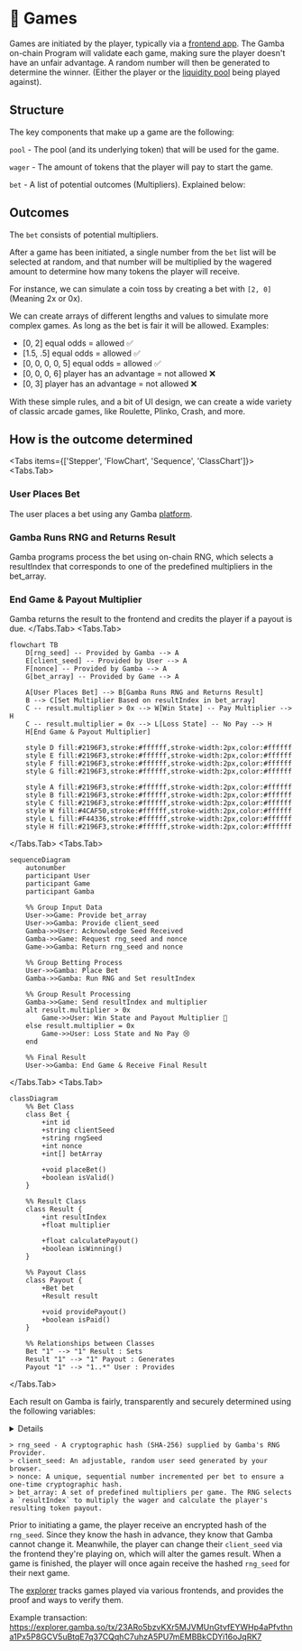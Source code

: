 
# 🎲 Games

Games are initiated by the player, typically via a [frontend app](/docs/apps). The Gamba on-chain Program will validate each game, making sure the player doesn't have an unfair advantage. A random number will then be generated to determine the winner. (Either the player or the [liquidity pool](/docs/pools) being played against).

## Structure

The key components that make up a game are the following:

`pool` - The pool (and its underlying token) that will be used for the game.

`wager` - The amount of tokens that the player will pay to start the game.

`bet` - A list of potential outcomes (Multipliers). Explained below:

## Outcomes

The `bet` consists of potential multipliers.

After a game has been initiated, a single number from the `bet` list will be selected at random, and that number will be multiplied by the wagered amount to determine how many tokens the player will receive.

For instance, we can simulate a coin toss by creating a bet with `[2, 0]` (Meaning 2x or 0x).

We can create arrays of different lengths and values to simulate more complex games. As long as the bet is fair it will be allowed. Examples:

- [0, 2] equal odds = allowed ✅
- [1.5, .5] equal odds = allowed ✅
- [0, 0, 0, 0, 5] equal odds = allowed ✅
- [0, 0, 0, 6] player has an advantage = not allowed ❌
- [0, 3] player has an advantage = not allowed ❌

With these simple rules, and a bit of UI design, we can create a wide variety of classic arcade games, like Roulette, Plinko, Crash, and more.

## How is the outcome determined

<Tabs items={['Stepper', 'FlowChart', 'Sequence', 'ClassChart']}>
<Tabs.Tab>
<Steps>
### User Places Bet
The user places a bet using any Gamba [platform](/docs/apps).

### Gamba Runs RNG and Returns Result

Gamba programs process the bet using on-chain RNG, which selects a resultIndex that corresponds to one of the predefined multipliers in the bet_array.

### End Game & Payout Multiplier

Gamba returns the result to the frontend and credits the player if a payout is due.
</Steps>
</Tabs.Tab>
<Tabs.Tab>
```mermaid
flowchart TB
    D[rng_seed] -- Provided by Gamba --> A
    E[client_seed] -- Provided by User --> A
    F[nonce] -- Provided by Gamba --> A
    G[bet_array] -- Provided by Game --> A

    A[User Places Bet] --> B[Gamba Runs RNG and Returns Result]
    B --> C[Set Multiplier Based on resultIndex in bet_array]
    C -- result.multiplier > 0x --> W[Win State] -- Pay Multiplier --> H
    C -- result.multiplier = 0x --> L[Loss State] -- No Pay --> H
    H[End Game & Payout Multiplier]

    style D fill:#2196F3,stroke:#ffffff,stroke-width:2px,color:#ffffff
    style E fill:#2196F3,stroke:#ffffff,stroke-width:2px,color:#ffffff
    style F fill:#2196F3,stroke:#ffffff,stroke-width:2px,color:#ffffff
    style G fill:#2196F3,stroke:#ffffff,stroke-width:2px,color:#ffffff

    style A fill:#2196F3,stroke:#ffffff,stroke-width:2px,color:#ffffff
    style B fill:#2196F3,stroke:#ffffff,stroke-width:2px,color:#ffffff
    style C fill:#2196F3,stroke:#ffffff,stroke-width:2px,color:#ffffff
    style W fill:#4CAF50,stroke:#ffffff,stroke-width:2px,color:#ffffff
    style L fill:#F44336,stroke:#ffffff,stroke-width:2px,color:#ffffff
    style H fill:#2196F3,stroke:#ffffff,stroke-width:2px,color:#ffffff

````
</Tabs.Tab>
<Tabs.Tab>
```mermaid
sequenceDiagram
    autonumber
    participant User
    participant Game
    participant Gamba

    %% Group Input Data
    User->>Game: Provide bet_array
    User->>Gamba: Provide client_seed
    Gamba->>User: Acknowledge Seed Received
    Gamba->>Game: Request rng_seed and nonce
    Game->>Gamba: Return rng_seed and nonce

    %% Group Betting Process
    User->>Gamba: Place Bet
    Gamba->>Gamba: Run RNG and Set resultIndex

    %% Group Result Processing
    Gamba->>Game: Send resultIndex and multiplier
    alt result.multiplier > 0x
        Game->>User: Win State and Payout Multiplier 🎉
    else result.multiplier = 0x
        Game->>User: Loss State and No Pay 😢
    end

    %% Final Result
    User->>Gamba: End Game & Receive Final Result
````
</Tabs.Tab>
<Tabs.Tab>
```mermaid
classDiagram
    %% Bet Class
    class Bet {
        +int id
        +string clientSeed
        +string rngSeed
        +int nonce
        +int[] betArray

        +void placeBet()
        +boolean isValid()
    }

    %% Result Class
    class Result {
        +int resultIndex
        +float multiplier

        +float calculatePayout()
        +boolean isWinning()
    }

    %% Payout Class
    class Payout {
        +Bet bet
        +Result result

        +void providePayout()
        +boolean isPaid()
    }

    %% Relationships between Classes
    Bet "1" --> "1" Result : Sets
    Result "1" --> "1" Payout : Generates
    Payout "1" --> "1..*" User : Provides
```
</Tabs.Tab>
</Tabs>

Each result on Gamba is fairly, transparently and securely determined using the following variables:

<details>
  <Callout type="info">
    <summary>Simulator</summary>
    <p>Simulation Only</p>
    <Simulator />
  </Callout>
</details>

```
> rng_seed - A cryptographic hash (SHA-256) supplied by Gamba's RNG Provider.
> client_seed: An adjustable, random user seed generated by your browser.
> nonce: A unique, sequential number incremented per bet to ensure a one-time cryptographic hash.
> bet_array: A set of predefined multipliers per game. The RNG selects a `resultIndex` to multiply the wager and calculate the player's resulting token payout.

````

Prior to initiating a game, the player receive an encrypted hash of the `rng_seed`. Since they know the hash in advance, they know that Gamba cannot change it. Meanwhile, the player can change their `client_seed` via the frontend they're playing on, which will alter the games result. When a game is finished, the player will once again receive the hashed `rng_seed` for their next game.

The [explorer](https://explorer.gamba.so) tracks games played via various frontends, and provides the proof and ways to verify them.

Example transaction: https://explorer.gamba.so/tx/23ARo5bzvKXr5MJVMUnGtvfEYWHp4aPfvthna1Px5P8GCV5uBtqE7q37CQqhC7uhzA5PU7mEMBBkCDYi16oJqRK7
